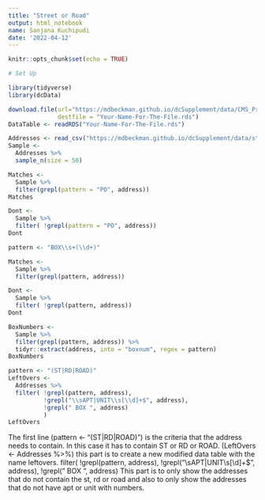 ```yaml
---
title: "Street or Road"
output: html_notebook
name: Sanjana Kuchipudi
date: '2022-04-12'
---
```


```r
knitr::opts_chunk$set(echo = TRUE)
```


```r
# Set Up

library(tidyverse)
library(dcData)
```

```r
download.file(url="https://mdbeckman.github.io/dcSupplement/data/CMS_ProvidersSimple.rds",
              destfile = "Your-Name-For-The-File.rds")
DataTable <- readRDS("Your-Name-For-The-File.rds")
```

```r
Addresses <- read_csv("https://mdbeckman.github.io/dcSupplement/data/street-addresses.csv")
Sample <- 
  Addresses %>%
  sample_n(size = 50)
```

```r
Matches <- 
  Sample %>%
  filter(grepl(pattern = "PO", address))
Matches
```

```r
Dont <- 
  Sample %>%
  filter( !grepl(pattern = "PO", address))
Dont
```

```r
pattern <- "BOX\\s+(\\d+)"

Matches <- 
  Sample %>% 
  filter(grepl(pattern, address))

Dont <-
  Sample %>%
  filter( !grepl(pattern, address))
Dont
```
```r
BoxNumbers <- 
  Sample %>%
  filter(grepl(pattern, address)) %>%
  tidyr::extract(address, into = "boxnum", regex = pattern)
BoxNumbers
```
```r
pattern <- "(ST|RD|ROAD)"
LeftOvers <-
  Addresses %>% 
  filter( !grepl(pattern, address),
          !grepl("\\sAPT|UNIT\\s[\\d]+$", address),
          !grepl(" BOX ", address)
          )
LeftOvers
```
The first line (pattern <- "(ST|RD|ROAD)") is the criteria that the address needs to contain. In this case it has to contain ST or RD or ROAD.
(LeftOvers <-
  Addresses %>%) this part is to create a new modified data table with the name leftovers.
 filter( !grepl(pattern, address),
          !grepl("\\sAPT|UNIT\\s[\\d]+$", address),
          !grepl(" BOX ", address)
This part is to only show the addresses that do not contain the st, rd or road and also to only show the addresses that do not have apt or unit with numbers.


